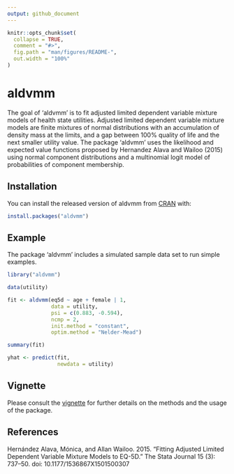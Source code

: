 ```yaml
---
output: github_document
---
```


```r
knitr::opts_chunk$set(
  collapse = TRUE,
  comment = "#>",
  fig.path = "man/figures/README-",
  out.width = "100%"
)
```

# aldvmm

The goal of 'aldvmm' is to fit adjusted limited dependent variable mixture models of health state utilities. Adjusted limited dependent variable mixture models are finite mixtures of normal distributions with an accumulation of density mass at the limits, and a gap between 100% quality of life and the next smaller utility value. The package 'aldvmm' uses the likelihood and expected value functions proposed by Hernandez Alava and Wailoo (2015) using normal component distributions and a multinomial logit model of probabilities of component membership.

## Installation

You can install the released version of aldvmm from [CRAN](https://CRAN.R-project.org) with:

``` r
install.packages("aldvmm")
```

<!-- You can install the development version from [GitHub](https://github.com/) with: -->

<!-- ``` r -->
<!-- # install.packages("devtools") -->
<!-- devtools::install_github("pletschm/aldvmm", ref = "main") -->
<!-- ``` -->

## Example

The package 'aldvmm' includes a simulated sample data set to run simple examples.

```r
library("aldvmm")

data(utility)

fit <- aldvmm(eq5d ~ age + female | 1,
              data = utility,
              psi = c(0.883, -0.594),
              ncmp = 2,
              init.method = "constant",
              optim.method = "Nelder-Mead")

summary(fit)

yhat <- predict(fit,
                newdata = utility)
```

## Vignette

Please consult the [vignette](https://github.com/pletschm/aldvmm/blob/main/vignettes/aldvmm_vignette.pdf) for further details on the methods and the usage of the package.

## References

Hernández Alava, Mónica, and Allan Wailoo. 2015. “Fitting Adjusted Limited Dependent Variable Mixture Models to EQ-5D.” The Stata Journal 15 (3): 737–50. doi: 10.1177/1536867X1501500307